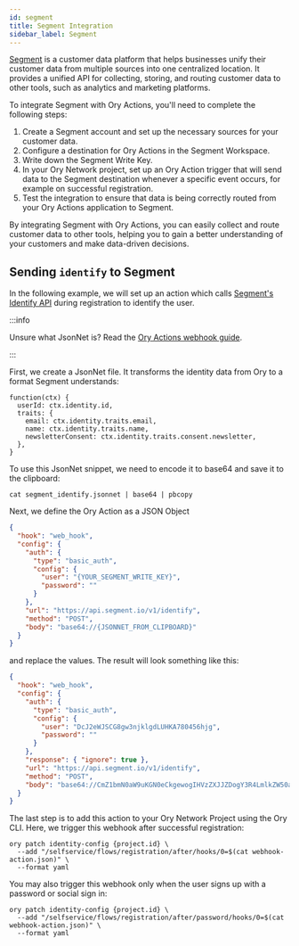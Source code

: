 ```yaml
---
id: segment
title: Segment Integration
sidebar_label: Segment
---
```


[Segment](https://www.segment.com) is a customer data platform that helps businesses unify their customer data from multiple sources into one centralized location. It provides a unified API for collecting, storing, and routing customer data to other tools, such as analytics and marketing platforms.

To integrate Segment with Ory Actions, you'll need to complete the following steps:

1. Create a Segment account and set up the necessary sources for your customer data.
1. Configure a destination for Ory Actions in the Segment Workspace.
1. Write down the Segment Write Key.
1. In your Ory Network project, set up an Ory Action trigger that will send data to the Segment destination whenever a specific event occurs, for example on successful registration.
1. Test the integration to ensure that data is being correctly routed from your Ory Actions application to Segment.

By integrating Segment with Ory Actions, you can easily collect and route customer data to other tools, helping you to gain a better understanding of your customers and make data-driven decisions.

## Sending `identify` to Segment

In the following example, we will set up an action which calls [Segment's Identify API](https://segment.com/docs/connections/spec/identify/) during registration to identify the user.

:::info

Unsure what JsonNet is? Read the [Ory Actions webhook guide](../../guides/integrate-with-ory-cloud-through-webhooks.mdx).

:::

First, we create a JsonNet file. It transforms the identity data from Ory to a format Segment understands:

```jsonnet title="./segment_identify.jsonnet"
function(ctx) {
  userId: ctx.identity.id,
  traits: {
    email: ctx.identity.traits.email,
    name: ctx.identity.traits.name,
    newsletterConsent: ctx.identity.traits.consent.newsletter,
  },
}
```

To use this JsonNet snippet, we need to encode it to base64 and save it to the clipboard:

```shell
cat segment_identify.jsonnet | base64 | pbcopy
```

Next, we define the Ory Action as a JSON Object

```json title="./webhook-action.json"
{
  "hook": "web_hook",
  "config": {
    "auth": {
      "type": "basic_auth",
      "config": {
        "user": "{YOUR_SEGMENT_WRITE_KEY}",
        "password": ""
      }
    },
    "url": "https://api.segment.io/v1/identify",
    "method": "POST",
    "body": "base64://{JSONNET_FROM_CLIPBOARD}"
  }
}
```

and replace the values. The result will look something like this:

```json title="webhook-action.json"
{
  "hook": "web_hook",
  "config": {
    "auth": {
      "type": "basic_auth",
      "config": {
        "user": "DcJ2eWJSCG8gw3njklgdLUHKA780456hjg",
        "password": ""
      }
    },
    "response": { "ignore": true },
    "url": "https://api.segment.io/v1/identify",
    "method": "POST",
    "body": "base64://CmZ1bmN0aW9uKGN0eCkgewogIHVzZXJJZDogY3R4LmlkZW50aXR5LmlkLAogIHRyYWl0czogewogICAgZW1haWw6IGN0eC5pZGVudGl0eS50cmFpdHMuZW1haWwsCiAgICBuYW1lOiBjdHguaWRlbnRpdHkudHJhaXRzLm5hbWUsCiAgICBuZXdzbGV0dGVyQ29uc2VudDogY3R4LmlkZW50aXR5LnRyYWl0cy5jb25zZW50Lm5ld3NsZXR0ZXIsCiAgfSwKfQo="
  }
}
```

The last step is to add this action to your Ory Network Project using the Ory CLI. Here, we trigger this webhook after successful registration:

```shell
ory patch identity-config {project.id} \
  --add "/selfservice/flows/registration/after/hooks/0=$(cat webhook-action.json)" \
  --format yaml
```

You may also trigger this webhook only when the user signs up with a password or social sign in:

```shell
ory patch identity-config {project.id} \
  --add "/selfservice/flows/registration/after/password/hooks/0=$(cat webhook-action.json)" \
  --format yaml
```
